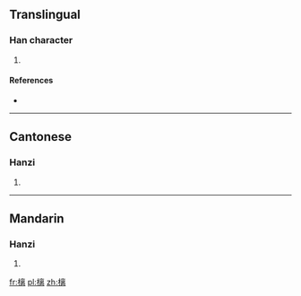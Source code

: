 ==Translingual==

===Han character===
{{Han char|rn=75|rad=木|as=11|sn=15|four=50027|canj=DYUB}}

# {{defn|Han|sort=木11}}

====References====
* {{Han ref|kx=0549.060|dkj=15405|dj=0937.050|hdz=21268.070|uh=6A06|ud=27142|bh=E5CB|bd=58827}}

----

==Cantonese==

===Hanzi===
{{yue-hanzi|jyut=|y=lei4}}

# {{defn|lang=yue|sort=木11}}

----

==Mandarin==

===Hanzi===
{{cmn-hanzi|pin=[[fàn]] ([[fan4]]), [[lí]] ([[li2]]), [[pán]] ([[pan2]])|wg=fan<sup>4</sup>, li<sup>2</sup>, p'an<sup>2</sup>}}

# {{defn|lang=cmn|sort=木11}}

[[fr:樆]]
[[pl:樆]]
[[zh:樆]]